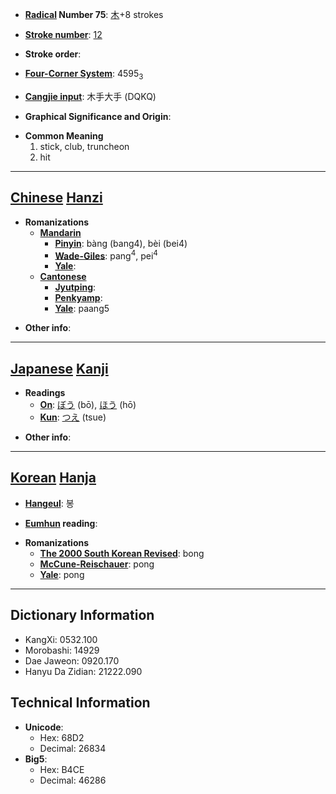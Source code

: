 * '''[[Wiktionary:Chinese radical index| Radical]] Number 75''': [[Wiktionary:Chinese radical index 木|木]]+8 strokes

* '''[[Wiktionary:Chinese total strokes index|Stroke number]]''': [[Wiktionary:Chinese total strokes index 12|12]]

* '''Stroke order''': 

* '''[[Wiktionary:Chinese four corner index|Four-Corner System]]''': 4595<sub>3</sub>

* '''[[Wiktionary:Chinese Cangjie index|Cangjie input]]''': 木手大手 (DQKQ)

* '''Graphical Significance and Origin''': 

* '''Common Meaning'''
*#stick, club, truncheon
*# hit


----

== [[Chinese]] [[Hanzi]] ==

* '''Romanizations'''
** '''[[Mandarin]]'''
*** '''[[Pinyin]]''': bàng (bang4), bèi (bei4)
*** '''[[Wade-Giles]]''': pang<sup>4</sup>, pei<sup>4</sup>
*** '''[[Yale]]''': 
** '''[[Cantonese]]'''
*** '''[[Jyutping]]''':
*** '''[[Penkyamp]]''': 
*** '''[[Yale]]''': paang5

* '''Other info''': 

----

== [[Japanese]] [[Kanji]] ==

* '''Readings'''
** '''[[On]]''': [[ぼう]] (bō), [[ほう]] (hō)
** '''[[Kun]]''': [[つえ]] (tsue)

* '''Other info''':  

----

== [[Korean]] [[Hanja]] ==

* '''[[Hangeul]]''': 봉

* '''[[Eumhun]] reading''': 

* '''Romanizations'''
** '''[[The 2000 South Korean Revised Romanization|The 2000 South Korean Revised]]''': bong
** '''[[McCune-Reischauer]]''': pong
** '''[[Yale]]''': pong

----

== Dictionary Information ==

* KangXi: 0532.100
* Morobashi: 14929
* Dae Jaweon: 0920.170
* Hanyu Da Zidian: 21222.090

== Technical Information ==

* '''Unicode''':
** Hex: 68D2
** Decimal: 26834
* '''Big5''':
** Hex: B4CE
** Decimal: 46286